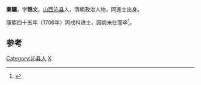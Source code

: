 '''秦驤'''，字'''锦文'''，[[山西|山西]][[沁县|沁县]]人，清朝政治人物，同進士出身。

康熙四十五年（1706年）丙戌科进士，因病未仕而卒<ref>{{cite news|title=沁县进士名录|url=http://www.dfz.changzhi.gov.cn/960rn.jsp?urltype=news.NewsContentUrl&wbnewsid=232132&wbtreeid=21514|accessdate=2013-08-11|newspaper=长治新闻网|deadurl=yes|archiveurl=https://web.archive.org/web/20130819010906/http://www.dfz.changzhi.gov.cn/960rn.jsp?urltype=news.NewsContentUrl&wbnewsid=232132&wbtreeid=21514|archivedate=2013-08-19}}</ref>。

==参考==
{{reflist}}
{{清朝人物小作品}}
{{康熙四十五年丙戌科殿試金榜}}
{{DEFAULTSORT:Qin秦}}

[[Category:沁县人|Category:沁县人]]
[[Category:秦姓|X]]